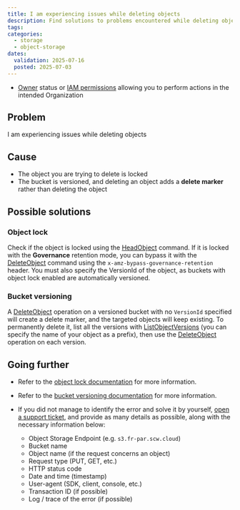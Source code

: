 ```yaml
---
title: I am experiencing issues while deleting objects
description: Find solutions to problems encountered while deleting objects with Scaleway Object Storage
tags:
categories:
  - storage
  - object-storage
dates:
  validation: 2025-07-16
  posted: 2025-07-03
---
```



<Requirements />

- [Owner](/iam/concepts/#owner) status or [IAM permissions](/iam/concepts/#permission) allowing you to perform actions in the intended Organization

## Problem

I am experiencing issues while deleting objects

## Cause

- The object you are trying to delete is locked
- The bucket is versioned, and deleting an object adds a **delete marker** rather than deleting the object 

## Possible solutions

### Object lock

Check if the object is locked using the [HeadObject](/object-storage/api-cli/object-operations/#headobject) command. If it is locked with the **Governance** retention mode, you can bypass it with the [DeleteObject](/object-storage/api-cli/object-operations/#deleteobject) command using the `x-amz-bypass-governance-retention` header. You must also specify the VersionId of the object, as buckets with object lock enabled are automatically versioned.

### Bucket versioning

A [DeleteObject](/object-storage/api-cli/object-operations/#deleteobject) operation on a versioned bucket with no `VersionId` specified will create a delete marker, and the targeted objects will keep existing. To permanently delete it, list all the versions with [ListObjectVersions](/object-storage/api-cli/bucket-operations/#listobjectversions) (you can specify the name of your object as a prefix), then use the [DeleteObject](/object-storage/api-cli/object-operations/#deleteobject) operation on each version. 

## Going further

- Refer to the [object lock documentation](/object-storage/api-cli/object-lock/) for more information.

- Refer to the [bucket versioning documentation](/object-storage/how-to/use-bucket-versioning/) for more information.

- If you did not manage to identify the error and solve it by yourself, [open a support ticket](/account/how-to/open-a-support-ticket/), and provide as many details as possible, along with the necessary information below:
    - Object Storage Endpoint (e.g. `s3.fr-par.scw.cloud`)
    - Bucket name
    - Object name (if the request concerns an object)
    - Request type (PUT, GET, etc.)
    - HTTP status code
    - Date and time (timestamp)
    - User-agent (SDK, client, console, etc.)
    - Transaction ID (if possible)
    - Log / trace of the error (if possible)
